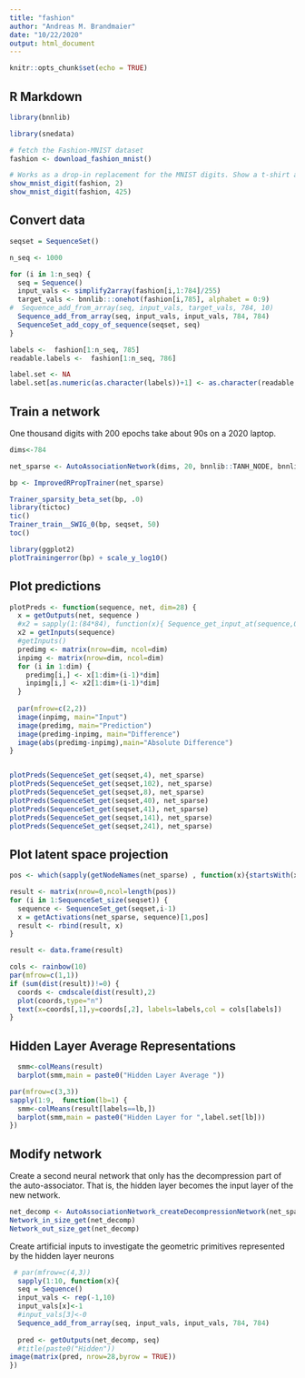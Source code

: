 ```yaml
---
title: "fashion"
author: "Andreas M. Brandmaier"
date: "10/22/2020"
output: html_document
---
```


```r
knitr::opts_chunk$set(echo = TRUE)
```

## R Markdown

```r
library(bnnlib)
```

```r
library(snedata)

# fetch the Fashion-MNIST dataset
fashion <- download_fashion_mnist()

# Works as a drop-in replacement for the MNIST digits. Show a t-shirt and a shoe
show_mnist_digit(fashion, 2)
show_mnist_digit(fashion, 425)
```

## Convert data

```r

seqset = SequenceSet()

n_seq <- 1000

for (i in 1:n_seq) {
  seq = Sequence()
  input_vals <- simplify2array(fashion[i,1:784]/255)
  target_vals <- bnnlib:::onehot(fashion[i,785], alphabet = 0:9)
#  Sequence_add_from_array(seq, input_vals, target_vals, 784, 10)
  Sequence_add_from_array(seq, input_vals, input_vals, 784, 784)
  SequenceSet_add_copy_of_sequence(seqset, seq)
}

labels <-  fashion[1:n_seq, 785]
readable.labels <-  fashion[1:n_seq, 786]

label.set <- NA
label.set[as.numeric(as.character(labels))+1] <- as.character(readable.labels)
```


## Train a network

One thousand digits with 200 epochs take about 90s on a 2020 laptop.

```r
dims<-784

net_sparse <- AutoAssociationNetwork(dims, 20, bnnlib::TANH_NODE, bnnlib::SIGMOID_NODE, 0.0)

bp <- ImprovedRPropTrainer(net_sparse)

Trainer_sparsity_beta_set(bp, .0)
library(tictoc)
tic()
Trainer_train__SWIG_0(bp, seqset, 50)
toc()

library(ggplot2)
plotTrainingerror(bp) + scale_y_log10()
```


## Plot predictions

```r

plotPreds <- function(sequence, net, dim=28) {
  x = getOutputs(net, sequence )
  #x2 = sapply(1:(84*84), function(x){ Sequence_get_input_at(sequence,0,x-1)})
  x2 = getInputs(sequence)
  #getInputs()
  predimg <- matrix(nrow=dim, ncol=dim)
  inpimg <- matrix(nrow=dim, ncol=dim)
  for (i in 1:dim) {
    predimg[i,] <- x[1:dim+(i-1)*dim]
    inpimg[i,] <- x2[1:dim+(i-1)*dim]
  }
  
  par(mfrow=c(2,2))
  image(inpimg, main="Input")
  image(predimg, main="Prediction")
  image(predimg-inpimg, main="Difference")
  image(abs(predimg-inpimg),main="Absolute Difference")
}


plotPreds(SequenceSet_get(seqset,4), net_sparse)
plotPreds(SequenceSet_get(seqset,102), net_sparse)
plotPreds(SequenceSet_get(seqset,8), net_sparse)
plotPreds(SequenceSet_get(seqset,40), net_sparse)
plotPreds(SequenceSet_get(seqset,41), net_sparse)
plotPreds(SequenceSet_get(seqset,141), net_sparse)
plotPreds(SequenceSet_get(seqset,241), net_sparse)
```

## Plot latent space projection

```r


pos <- which(sapply(getNodeNames(net_sparse) , function(x){startsWith(x,"Bottleneck")}))

result <- matrix(nrow=0,ncol=length(pos))
for (i in 1:SequenceSet_size(seqset)) {
  sequence <- SequenceSet_get(seqset,i-1)
  x = getActivations(net_sparse, sequence)[1,pos]
  result <- rbind(result, x)
}

result <- data.frame(result)

cols <- rainbow(10)
par(mfrow=c(1,1))
if (sum(dist(result))!=0) {
  coords <- cmdscale(dist(result),2)
  plot(coords,type="n")
  text(x=coords[,1],y=coords[,2], labels=labels,col = cols[labels])
}
```

## Hidden Layer Average Representations

```r

  smm<-colMeans(result)
  barplot(smm,main = paste0("Hidden Layer Average "))

par(mfrow=c(3,3))
sapply(1:9,  function(lb=1) {
  smm<-colMeans(result[labels==lb,])
  barplot(smm,main = paste0("Hidden Layer for ",label.set[lb]))
})

```

## Modify network

Create a second neural network that only has the decompression part of the auto-associator. That is, the hidden layer becomes the input layer of the new network.

```r
net_decomp <- AutoAssociationNetwork_createDecompressionNetwork(net_sparse)
Network_in_size_get(net_decomp)
Network_out_size_get(net_decomp)
```

Create artificial inputs to investigate the geometric primitives represented by the hidden layer neurons
```r

 # par(mfrow=c(4,3))
  sapply(1:10, function(x){
  seq = Sequence()
  input_vals <- rep(-1,10)
  input_vals[x]<-1
  #input_vals[3]<-0
  Sequence_add_from_array(seq, input_vals, input_vals, 784, 784)
  
  pred <- getOutputs(net_decomp, seq)
  #title(paste0("Hidden"))
image(matrix(pred, nrow=28,byrow = TRUE))
})


```